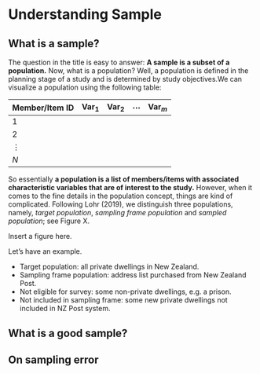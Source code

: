 # Understanding Sample {#sample}

## What is a sample?

The question in the title is easy to answer: **A sample is a subset of a population.** Now, what is a population? Well, a population is defined in the planning stage of a study and is determined by study objectives.We can visualize a population using the following table:

Member/Item ID | Var$_1$ | Var$_2$ | $\cdots$ | Var$_m$
:---------|:-------|:-------|:----------|:-------
 1        |        |        |           |
 2        |        |        |           |
 $\vdots$ |        |        |           |
 $N$      |        |        |           |

So essentially **a population is a list of members/items with associated characteristic variables that are of interest to the study.** However, when it comes to the fine details in the population concept, things are kind of complicated. Following Lohr (2019), we distinguish three populations, namely, *target population*, *sampling frame population* and *sampled population*; see Figure X.

Insert a figure here.

Let's have an example.

- Target population: all private dwellings in New Zealand.
- Sampling frame population: address list purchased from New Zealand Post.
- Not eligible for survey: some non-private dwellings, e.g. a prison.
- Not included in sampling frame: some new private dwellings not included in NZ Post system.



## What is a good sample?

## On sampling error